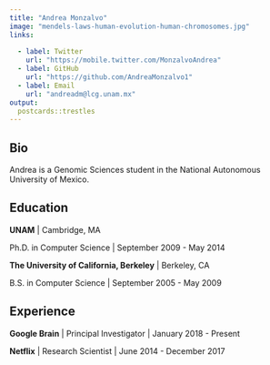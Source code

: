 ```yaml
---
title: "Andrea Monzalvo"
image: "mendels-laws-human-evolution-human-chromosomes.jpg"
links:
  
  - label: Twitter
    url: "https://mobile.twitter.com/MonzalvoAndrea"
  - label: GitHub
    url: "https://github.com/AndreaMonzalvo1"
  - label: Email
    url: "andreadm@lcg.unam.mx"
output:
  postcards::trestles
---
```

 
## Bio

Andrea is a Genomic Sciences student in the National Autonomous University of Mexico.

## Education

**UNAM** | Cambridge, MA

Ph.D. in Computer Science | September 2009 - May 2014

**The University of California, Berkeley** | Berkeley, CA

B.S. in Computer Science | September 2005 - May 2009

## Experience

**Google Brain** | Principal Investigator | January 2018 - Present

**Netflix** | Research Scientist | June 2014 - December 2017
